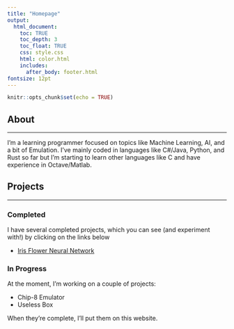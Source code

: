 ```yaml
---
title: "Homepage"
output: 
  html_document:
    toc: TRUE
    toc_depth: 3
    toc_float: TRUE
    css: style.css
    html: color.html
    includes: 
      after_body: footer.html
fontsize: 12pt
---
```


```r
knitr::opts_chunk$set(echo = TRUE)
```

## About
***

I'm a learning programmer focused on topics like Machine Learning, AI, and a bit of Emulation. I've mainly coded in languages like C#/Java, Python, and Rust so far but I'm starting to learn other languages like C and have experience in Octave/Matlab. 

## Projects
***
### Completed

I have several completed projects, which you can see (and experiment with!) by clicking on the links below

- [Iris Flower Neural Network](thunderingwest4.github.io/irisflower.html)

### In Progress

At the moment, I'm working on a couple of projects: 

+ Chip-8 Emulator
+ Useless Box

When they're complete, I'll put them on this website. 
